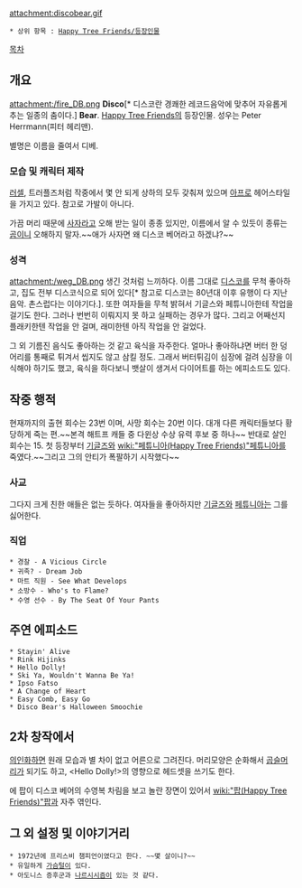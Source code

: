 attachment:discobear.gif

 * 상위 항목 : [[Happy Tree Friends/등장인물]]

[[목차]]

== 개요 == 
attachment:/fire_DB.png
'''Disco'''[* 디스코란 경쾌한 레코드음악에 맞추어 자유롭게 추는 일종의 춤이다.] '''Bear'''. [[Happy Tree Friends]]의 등장인물. 성우는 Peter Herrmann(피터 헤리맨).

별명은 이름을 줄여서 디베.

=== 모습 및 캐릭터 제작 ===
[[러셀]], 트러플즈처럼 작중에서 몇 안 되게 상하의 모두 갖춰져 있으며 [[아프로]] 헤어스타일을 가지고 있다. 참고로 가발이 아니다.

가끔 머리 때문에 [[사자]]라고 오해 받는 일이 종종 있지만, 이름에서 알 수 있듯이 종류는 [[곰]]이니 오해하지 말자.~~애가 사자면 왜 디스코 베어라고 하겠냐?~~

=== 성격 ===
attachment:/weg_DB.png
생긴 것처럼 느끼하다. 이름 그대로 [[디스코]]를 무척 좋아하고, 집도 전부 디스코식으로 되어 있다[* 참고로 디스코는 80년대 이후 유행이 다 지난 음악. 촌스럽다는 이야기다.]. 또한 여자들을 무척 밝혀서 기글스와 페튜니아한테 작업을 걸기도 한다. 그러나 번번히 이뤄지지 못 하고 실패하는 경우가 많다. 그리고 어째선지 플래키한텐 작업을 안 걸며, 래미한텐 아직 작업을 안 걸었다.

그 외 기름진 음식도 좋아하는 것 같고 육식을 자주한다. 얼마나 좋아하냐면 버터 한 덩어리를 통째로 튀겨서 씹지도 않고 삼킬 정도. 그래서 버터튀김이 심장에 걸려 심장을 이식해야 하기도 했고, 육식을 하다보니 뱃살이 생겨서 다이어트를 하는 에피소드도 있다.

== 작중 행적 == 
현재까지의 출현 회수는 23번 이며, 사망 회수는 20번 이다. 대개 다른 캐릭터들보다 황당하게 죽는 편.~~본격 해트프 캐들 중 다윈상 수상 유력 후보 중 하나~~ 반대로 살인 회수는 15. 첫 등장부터 [[기글즈]]와 [[wiki:"페튜니아(Happy Tree Friends)"페튜니아]]를 죽였다.~~그리고 그의 안티가 폭팔하기 시작했다~~

=== 사교 ===
그다지 크게 친한 애들은 없는 듯하다. 여자들을 좋아하지만 [[기글즈]]와 [[페튜니아]]는 그를 싫어한다.

=== 직업 === 
 * 경찰 - A Vicious Circle
 * 귀족? - Dream Job
 * 마트 직원 - See What Develops
 * 소방수 - Who's to Flame?
 * 수영 선수 - By The Seat Of Your Pants

== 주연 에피소드 ==
 * Stayin' Alive 
 * Rink Hijinks 
 * Hello Dolly! 
 * Ski Ya, Wouldn't Wanna Be Ya! 
 * Ipso Fatso 
 * A Change of Heart 
 * Easy Comb, Easy Go 
 * Disco Bear's Halloween Smoochie

== 2차 창작에서 ==
[[의인화]]하면 원래 모습과 별 차이 없고 어른으로 그려진다. 머리모양은 순화해서 [[곱슬머리]]가 되기도 하고, <Hello Dolly!>의 영향으로 헤드셋을 쓰기도 한다.

<Sea What I Found>에 팝이 디스코 베어의 수영복 차림을 보고 놀란 장면이 있어서 [[wiki:"팝(Happy Tree Friends)"팝]]과 자주 엮인다. 

== 그 외 설정 및 이야기거리 ==
 * 1972년에 프리스비 챔피언이였다고 한다. ~~몇 살이니?~~ 
 * 유일하게 [[가슴털]]이 있다.
 * 아도니스 증후군과 [[나르시시즘]]이 있는 것 같다.

